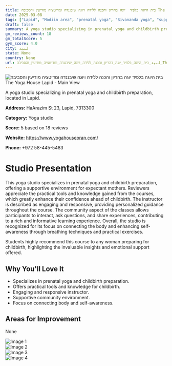 ```yaml
---
title: בית היוגה בלפיד  יוגה בהריון והכנה ללידה ויוגה שיבננדה ומדיטציה מודיעין והסביבה The Yoga House Lapid
date: 2025-03-08
tags: ["Lapid", "Modiin area", "prenatal yoga", "Sivananda yoga", "supportive environment", "community-oriented", "لبيد"]  
draft: false
summary: A yoga studio specializing in prenatal yoga and childbirth preparation, located in Lapid.
gm_reviews_count: 18
gm_totalScore: 5
gym_score: 4.0
city: لبيد
state: None
country: None
url: لبيد_בית_היוגה_בלפיד_יוגה_בהריון_והכנה_ללידה_ויוגה_שיבננדה_ומדיטציה_מודיעין_והסביבה_The_Yoga_House_Lapid
---
```


<div className="aspect-[16/9] relative my-8">
  <img 
    src="https://lh5.googleusercontent.com/p/AF1QipP0n7VDYRB1ChIfnER6QD82EvSksw9fT9B0JsZm=w1920-h1080-k-no"
    alt="בית היוגה בלפיד  יוגה בהריון והכנה ללידה ויוגה שיבננדה ומדיטציה מודיעין והסביבה The Yoga House Lapid - Main View"
    className="object-cover absolute inset-0 w-full h-full rounded-lg"
  />
</div>

A yoga studio specializing in prenatal yoga and childbirth preparation, located in Lapid.

**Address:** HaArazim St 23, Lapid, 7313300

**Category:** Yoga studio

**Score:** 5 based on 18 reviews

**Website:** https://www.yogahouseoran.com/

**Phone:** +972 58-445-5483

# Studio Presentation

This yoga studio specializes in prenatal yoga and childbirth preparation, offering a supportive environment for expectant mothers. Reviewers appreciate the practical tools and knowledge gained from the courses, which greatly enhance their confidence ahead of childbirth. The instructor is described as engaging and responsive, providing personalized guidance throughout the course. The community aspect of the classes allows participants to interact, ask questions, and share experiences, contributing to a rich and informative learning experience. Overall, the studio is recognized for its focus on connecting the body and enhancing self-awareness through breathing techniques and practical exercises.

Students highly recommend this course to any woman preparing for childbirth, highlighting the invaluable insights and emotional support offered.

## Why You'll Love It

- Specializes in prenatal yoga and childbirth preparation.
- Offers practical tools and knowledge for childbirth.
- Engaging and responsive instructor.
- Supportive community environment.
- Focus on connecting body and self-awareness.

## Areas for Improvement

None

<div className="grid grid-cols-1 xl:grid-cols-2 gap-4 my-8">
<div className="aspect-[4/3] relative"><img src="https://lh3.googleusercontent.com/p/AF1QipN9-wHBxIVOftlkNeuODKFumgzpapgJTtCTeN-C=w1920-h1080-k-no" alt="Image 1" className="object-cover absolute inset-0 w-full h-full rounded-lg" /></div>
<div className="aspect-[4/3] relative"><img src="https://lh5.googleusercontent.com/p/AF1QipOh9wtkRAD8fN2rGf20j5tcmVeoaxdVvE6WtHC-=w1920-h1080-k-no" alt="Image 2" className="object-cover absolute inset-0 w-full h-full rounded-lg" /></div>
<div className="aspect-[4/3] relative"><img src="https://lh5.googleusercontent.com/p/AF1QipO3W1n-Ws78mxWqC1g7Gjs7_7NhRksgdBGXxrRw=w1920-h1080-k-no" alt="Image 3" className="object-cover absolute inset-0 w-full h-full rounded-lg" /></div>
<div className="aspect-[4/3] relative"><img src="https://lh5.googleusercontent.com/p/AF1QipM7IzeaH_M2K2klLggMh0k2C7ttoOQM4yR2nliG=w1920-h1080-k-no" alt="Image 4" className="object-cover absolute inset-0 w-full h-full rounded-lg" /></div>
</div>